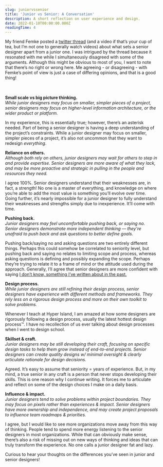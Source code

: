 ```yaml
---
slug: juniorvssenior
title: 'Junior vs Senior: A Conversation'
description: A short reflection on user experience and design.
date: 2022-01-10T00:00:00.000Z
readingTime: 4
---
```


My friend Femke posted a <a href="https://twitter.com/femkesvs/status/1476662632752947200?s=20">twitter thread</a> (and a video if that’s your cup of tea, but I’m not one to generally watch videos) about what sets a senior designer apart from a junior one. I was intrigued by the thread because it resonated with me while I simultaneously disagreed with some of the arguments. Although this might be obvious to most of you, I want to note that there’s no right or wrong here. Me agreeing - or disagreeing - with Femke’s point of view is just a case of differing opinions, and that is a good thing!

<br /><br />
**Small scale vs big picture thinking.**<br />
*While junior designers may focus on smaller, simpler pieces of a project, senior designers may focus on higher-level information architecture, or the wider product or platform.*

In my experience, this is essentially true; however, there’s an asterisk needed. Part of being a senior designer is having a deep understanding of the project’s constraints. While a junior designer may focus on smaller, simpler pieces of a project, it’s also not uncommon that they want to redesign *everything*.

**Reliance on others.**<br />
*Although both rely on others, junior designers may wait for others to step in and provide expertise. Senior designers are more aware of what they lack, and may be more proactive and strategic in pulling in the people and resources they need.*

I agree 100%. Senior designers understand that their weaknesses are, in fact, a strength! No one is a master of everything, and knowledge on where you’re able to add the most value is something you’ll evolve over time. Going further, it’s nearly impossible for a junior designer to fully understand their weaknesses and strengths simply due to inexperience. It’ll come with time.

**Pushing back.**<br />
*Junior designers may feel uncomfortable pushing back, or saying no. Senior designers demonstrate more independent thinking — they're unafraid to push back and ask questions to better define goals.*

Pushing back/saying no and asking questions are two entirely different things. Perhaps this could somehow be correlated to seniority level, but pushing back and saying no relates to limiting scope and process, whereas asking questions is defining and possibly expanding the scope. Perhaps they’re trying to relate it to a frame of mind or the attitude used during the approach. Generally, I’ll agree that senior designers are more confident with saying <a href="/better-uxdesigner/">I don’t know, something I’ve written about in the past.</a>

**Design process.**<br />
*While junior designers are still refining their design process, senior designers have experience with different methods and frameworks. They rely less on a rigorous design process and more on their own toolkit to solve problems.*

Whenever I teach at Hyper Island, I am amazed at how some designers are rigorously following a design process, usually the latest hottest design process™. I have no recollection of us ever talking about design processes when I went to design school.

**Skillset & craft.**<br />
*Junior designers may be still developing their craft, focusing on specific design tasks to help them grow instead of end-to-end projects. Senior designers can create quality designs w/ minimal oversight & clearly articulate rationale for design decisions.*

Agreed. It’s easy to assume that seniority = years of experience. But, in my mind, a true senior in any craft is a person that never stops developing their skills. This is one reason why I continue writing. It forces me to articulate and reflect on some of the design choices I make on a daily basis.

**Influence & impact.**<br />
*Junior designers tend to solve problems within project boundaries. They may focus on pixels rather than experiences & impact. Senior designers have more ownership and independence, and may create project proposals to influence team roadmaps & priorities.*

I agree, but I would like to see more organizations move away from this way of thinking. People tend to spend more energy listening to the senior designers in most organizations. While that can obviously make sense, there’s also a risk of missing out on new ways of thinking and ideas that can truly transform the experience. No one calls a junior designer fat and lazy.

Curious to hear your thoughts on the differences you’ve seen in junior and senior designers!
